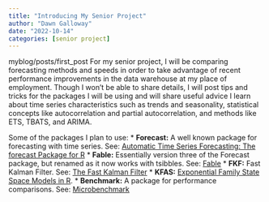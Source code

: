 ```yaml
---
title: "Introducing My Senior Project"
author: "Dawn Galloway"
date: "2022-10-14"
categories: [senior project]
---
```


myblog/posts/first_post
For my senior project, I will be comparing forecasting methods and speeds in order to take advantage of recent performance improvements in the data warehouse at my place of employment. Though I won't be able to share details, I will post tips and tricks for the packages I will be using and will share useful advice I learn about time series characteristics such as trends and seasonality, statistical concepts like autocorrelation and partial autocorrelation, and methods like ETS, TBATS, and ARIMA. 

Some of the packages I plan to use:
* __Forecast:__ A well known package for forecasting with time series. See: [Automatic Time Series Forecasting: The forecast Package for R](https://www.jstatsoft.org/article/view/v027i03)
* __Fable:__ Essentially version three of the Forecast package, but renamed as it now works with tsibbles. See: [Fable](https://fable.tidyverts.org/index.html)
* __FKF:__ Fast Kalman Filter. See: [The Fast Kalman Filter](https://waternumbers.github.io/FKF/index.html)
* __KFAS:__ [Exponential Family State Space Models in R](https://www.jstatsoft.org/article/view/v078i10).
* __Benchmark:__ A package for performance comparisons. See: [Microbenchmark](https://github.com/joshuaulrich/microbenchmark/)